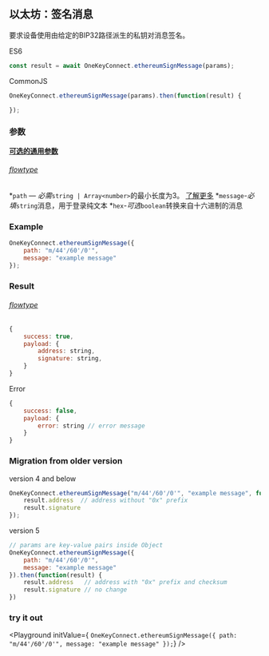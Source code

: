 
## 以太坊：签名消息

要求设备使用由给定的BIP32路径派生的私钥对消息签名。

ES6
```javascript
const result = await OneKeyConnect.ethereumSignMessage(params);
```

CommonJS
```javascript
OneKeyConnect.ethereumSignMessage(params).then(function(result) {

});
```

### 参数
[****可选的通用参数****](./commonParams)
###### [flowtype](https://github.com/OneKeyHQ/connect/blob/onekey/src/js/types/params.js#L64-L67)
*`path` — *必需*`string | Array<number>`的最小长度为3。 [了解更多](./path)
*`message`-*必填*`string`消息，用于登录纯文本
*`hex`-*可选*`boolean`转换来自十六进制的消息

### Example
```javascript
OneKeyConnect.ethereumSignMessage({
    path: "m/44'/60'/0'",
    message: "example message"
});
```

### Result
###### [flowtype](https://github.com/OneKeyHQ/connect/blob/onekey/src/js/types/response.js#L47-L50)
```javascript
{
    success: true,
    payload: {
        address: string,
        signature: string,
    }
}
```
Error
```javascript
{
    success: false,
    payload: {
        error: string // error message
    }
}
```

### Migration from older version

version 4 and below
```javascript
OneKeyConnect.ethereumSignMessage("m/44'/60'/0'", "example message", function(result) {
    result.address  // address without "0x" prefix
    result.signature
});
```
version 5
```javascript
// params are key-value pairs inside Object
OneKeyConnect.ethereumSignMessage({
    path: "m/44'/60'/0'",
    message: "example message"
}).then(function(result) {
    result.address   // address with "0x" prefix and checksum
    result.signature // no change
})
```
### try it out
<Playground
    initValue={
`OneKeyConnect.ethereumSignMessage({
    path: "m/44'/60'/0'",
    message: "example message"
});`}
/>
